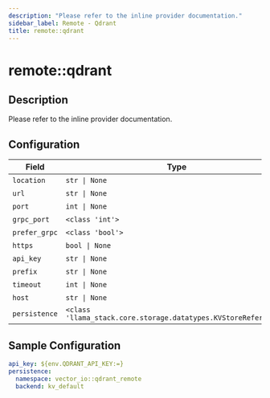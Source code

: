 ```yaml
---
description: "Please refer to the inline provider documentation."
sidebar_label: Remote - Qdrant
title: remote::qdrant
---
```


# remote::qdrant

## Description


Please refer to the inline provider documentation.


## Configuration

| Field | Type | Required | Default | Description |
|-------|------|----------|---------|-------------|
| `location` | `str \| None` | No |  |  |
| `url` | `str \| None` | No |  |  |
| `port` | `int \| None` | No | 6333 |  |
| `grpc_port` | `<class 'int'>` | No | 6334 |  |
| `prefer_grpc` | `<class 'bool'>` | No | False |  |
| `https` | `bool \| None` | No |  |  |
| `api_key` | `str \| None` | No |  |  |
| `prefix` | `str \| None` | No |  |  |
| `timeout` | `int \| None` | No |  |  |
| `host` | `str \| None` | No |  |  |
| `persistence` | `<class 'llama_stack.core.storage.datatypes.KVStoreReference'>` | No |  |  |

## Sample Configuration

```yaml
api_key: ${env.QDRANT_API_KEY:=}
persistence:
  namespace: vector_io::qdrant_remote
  backend: kv_default
```
